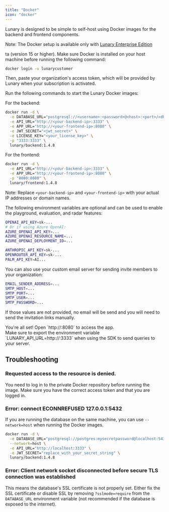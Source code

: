 ```yaml
---
title: "Docker"
icon: "docker"
---
```


Lunary is designed to be simple to self-host using Docker images for the backend and frontend components.

<Note>Note: The Docker setup is available only with [Lunary Enterprise Edition](https://lunary.ai/pricing)</Note>

<Steps>

<Step title="Set up a PostgreSQL database">
ta (version 15 or higher).
</Step>

<Step title="Log in to the private Docker Repository">
Make sure Docker is installed on your host machine before running the following command:

```bash
docker login -u lunarycustomer
```
Then, paste your organization's access token, which will be provided by Lunary when your subscription is activated.
</Step>

<Step title="Run the Docker images">
Run the following commands to start the Lunary Docker images:

For the backend:

```bash
docker run -d \
  -e DATABASE_URL="postgresql://<username>:<password>@<host>:<port>/<dbname>" \
  -e API_URL="http://<your-backend-ip>:3333" \
  -e APP_URL="http://<your-frontend-ip>:8080" \
  -e JWT_SECRET="<jwt_secret>" \
  -e LICENSE_KEY="<your_license_key>" \
  -p "3333:3333" \
  lunary/backend:1.4.8
```

For the frontend:

```bash
docker run -d \
  -e API_URL="http://<your-backend-ip>:3333" \
  -e APP_URL="http://<your-frontend-ip>:8080" \
  -p "8080:8080" \
  lunary/frontend:1.4.8
```

Note: Replace `<your-backend-ip>` and `<your-frontend-ip>` with your actual IP addresses or domain names.
</Step>

<Step title="Configure optional environment variables">
The following environment variables are optional and can be used to enable the playground, evaluation, and radar features:

```bash
OPENAI_API_KEY=sk-...
# Or if using Azure OpenAI:
AZURE_OPENAI_API_KEY=...
AZURE_OPENAI_RESOURCE_NAME=...
AZURE_OPENAI_DEPLOYMENT_ID=...

ANTHROPIC_API_KEY=sk-...
OPENROUTER_API_KEY=sk-...
PALM_API_KEY=AI...
```

You can also use your custom email server for sending invite members to your organization:
```bash
EMAIL_SENDER_ADDRESS=...
SMTP_HOST=...
SMTP_PORT=...
SMTP_USER=...
SMTP_PASSWORD=...
```
If those values are not provided, no email will be send and you will need to send the invitation links manually. 
</Step>

<Step title="🎉 Done!">
You're all set! Open `http://<your-frontend-ip-or-url>:8080` to access the app. <br/>
Make sure to export the environment variable `LUNARY_API_URL=http://<your-backend-ip-or-url>:3333` when using the SDK to send queries to your server.
</Step>

</Steps>

## Troubleshooting

### Requested access to the resource is denied.

You need to log in to the private Docker repository before running the image. Make sure you have the correct access token and that you are logged in.

### Error: connect ECONNREFUSED 127.0.0.1:5432

If you are running the database on the same machine, you can use `--network=host` when running the Docker images.

```bash
docker run -d \
  -e DATABASE_URL="postgresql://postgres:mysecretpassword@localhost:5432/lunary" \
  --network=host \
  -e API_URL="http://localhost:3333" \
  -e JWT_SECRET="replace_with_your_secret_string" \
  lunary/backend:1.4.8
```

### Error: Client network socket disconnected before secure TLS connection was established

This means the database's SSL certificate is not properly set. Either fix the SSL certificate or disable SSL by removing `?sslmode=require` from the `DATABASE_URL` environment variable (not recommended if the database is exposed to the internet).
